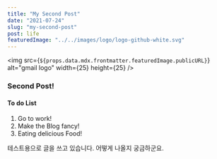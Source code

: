 ```yaml
---
title: "My Second Post"
date: "2021-07-24"
slug: "my-second-post"
post: life
featuredImage: "../../images/logo/logo-github-white.svg"
---
```


<img
  src={`${props.data.mdx.frontmatter.featuredImage.publicURL}`}
  alt="gmail logo"
  width={25}
  height={25}
/>

<h3>Second Post!</h3>

<h4>To do List</h4>
<ol>
  <li>Go to work!</li>
  <li>Make the Blog fancy!</li>
  <li>Eating delicious Food!</li>
</ol>
<p>테스트용으로 글을 쓰고 있습니다. 어떻게 나올지 궁금하군요.</p>
